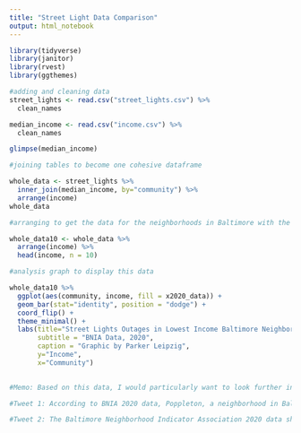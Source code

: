 ```yaml
---
title: "Street Light Data Comparison"
output: html_notebook
---
```


```r
library(tidyverse)
library(janitor)
library(rvest)
library(ggthemes)

```


```r
#adding and cleaning data
street_lights <- read.csv("street_lights.csv") %>% 
  clean_names

median_income <- read.csv("income.csv") %>% 
  clean_names

glimpse(median_income)

#joining tables to become one cohesive dataframe

whole_data <- street_lights %>% 
  inner_join(median_income, by="community") %>% 
  arrange(income)
whole_data

#arranging to get the data for the neighborhoods in Baltimore with the top 10 lowest median income

whole_data10 <- whole_data %>% 
  arrange(income) %>% 
  head(income, n = 10)

#analysis graph to display this data

whole_data10 %>% 
  ggplot(aes(community, income, fill = x2020_data)) +
  geom_bar(stat="identity", position = "dodge") +
  coord_flip() +
  theme_minimal() +
  labs(title="Street Lights Outages in Lowest Income Baltimore Neighborhoods",
       subtitle = "BNIA Data, 2020",
       caption = "Graphic by Parker Leipzig",
       y="Income",
       x="Community")
  
```

```r
#Memo: Based on this data, I would particularly want to look further into the neighborhoods Southwest Baltimore, Greenmount East, and Poppleton/The Terraces/Hollins Market. Not only are these in the top ten lowest income neighborhoods in Baltimore according to BNIA 2020 data, but they are also the three neighborhoods with the most amount of street light outages per 1,000 residents, falling around 30 or more street lights outages per 1,000 residents. I would talk to the Department of Public Works and Transportation about why these areas have the most street light outages, if they have gotten any calls or complaints from residents and whether any solution will be introduced or not. I would also reach out to the councilmember for the districts that encompass these three neighborhoods, present my data and the findings and ask why these neighborhoods had such an inequality for a basic necessity like street lights that could help people get home safer. Most importantly, I would canvass the neighborhoods and see where the street light outages that are in these scarce neighborhoods are concentrated and ask residents if they think this is an issue or not. 

#Tweet 1: According to BNIA 2020 data, Poppleton, a neighborhood in Baltimore that earns a median of about $23,000 has about 28.1 street light outages per 1,000 residents. Poppleton natives, is this an important issue to you?

#Tweet 2: The Baltimore Neighborhood Indicator Association 2020 data shows that Baltimore neighborhoods with the lowest income are also the ones with the most amount of street light outages per 1,000 residents.


```